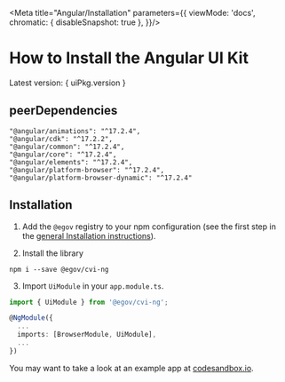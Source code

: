 
<Meta title="Angular/Installation" parameters={{
  viewMode: 'docs',
  chromatic: { disableSnapshot: true },
}}/>

# How to Install the Angular UI Kit

Latest version: { uiPkg.version }

## peerDependencies

```
"@angular/animations": "^17.2.4",
"@angular/cdk": "^17.2.2",
"@angular/common": "^17.2.4",
"@angular/core": "^17.2.4",
"@angular/elements": "^17.2.4",
"@angular/platform-browser": "^17.2.4",
"@angular/platform-browser-dynamic": "^17.2.4"
```

## Installation

1. Add the `@egov` registry to your npm configuration (see the first step in the [general Installation instructions](https://github.com/e-gov/cvi#%EF%B8%8F-installation-instructions)).

2. Install the library
```
npm i --save @egov/cvi-ng
```

3. Import `UiModule` in your `app.module.ts`.

```ts
import { UiModule } from '@egov/cvi-ng';

@NgModule({
  ...
  imports: [BrowserModule, UiModule],
  ...
})
```

You may want to take a look at an example app at [codesandbox.io](https://codesandbox.io/p/github/ekateriinal/angular-cvi-starter).
